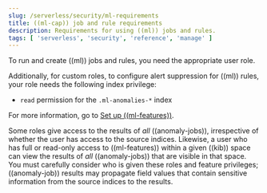 ```yaml
---
slug: /serverless/security/ml-requirements
title: ((ml-cap)) job and rule requirements
description: Requirements for using ((ml)) jobs and rules.
tags: [ 'serverless', 'security', 'reference', 'manage' ]
---
```


<DocBadge template="technical preview" />
<div id="ml-requirements"></div>

To run and create ((ml)) jobs and rules, you need the appropriate <DocLink slug="/serverless/general/assign-user-roles">user role</DocLink>.

Additionally, for <DocLink slug="/serverless/custom-roles">custom roles</DocLink>, to configure <DocLink slug="/serverless/security/alert-suppression">alert suppression</DocLink> for ((ml)) rules, your role needs the following index privilege:

* `read` permission for the `.ml-anomalies-*` index

For more information, go to [Set up ((ml-features))](((ml-docs))/setup.html).

<DocCallOut title="Important" color="warning">

Some roles give
access to the results of _all_ ((anomaly-jobs)), irrespective of whether the user
has access to the source indices. Likewise, a user who has full or read-only
access to ((ml-features)) within a given ((kib)) space can view the results of _all_
((anomaly-jobs)) that are visible in that space. You must carefully consider who
is given these roles and feature privileges; ((anomaly-job)) results may propagate
field values that contain sensitive information from the source indices to the
results.

</DocCallOut>
